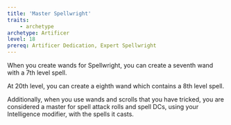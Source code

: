 ```yaml
---
title: 'Master Spellwright'
traits:
    - archetype
archetype: Artificer
level: 18
prereq: Artificer Dedication, Expert Spellwright
---
```


When you create wands for Spellwright, you can create a seventh wand with a 7th level spell.

At 20th level, you can create a eighth wand which contains a 8th level spell.

Additionally, when you use wands and scrolls that you have tricked, you are considered a master for spell attack rolls and spell DCs, using your Intelligence modifier, with the spells it casts.
